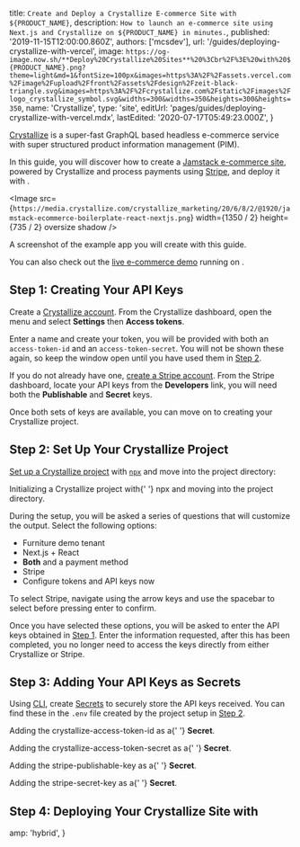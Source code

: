 
  title: `Create and Deploy a Crystallize E-commerce Site with ${PRODUCT_NAME}`,
  description: `How to launch an e-commerce site using Next.js and Crystallize on ${PRODUCT_NAME} in minutes.`,
  published: '2019-11-15T12:00:00.860Z',
  authors: ['mcsdev'],
  url: '/guides/deploying-crystallize-with-vercel',
  image: `https://og-image.now.sh/**Deploy%20Crystallize%20Sites**%20%3Cbr%2F%3E%20with%20${PRODUCT_NAME}.png?theme=light&md=1&fontSize=100px&images=https%3A%2F%2Fassets.vercel.com%2Fimage%2Fupload%2Ffront%2Fassets%2Fdesign%2Fzeit-black-triangle.svg&images=https%3A%2F%2Fcrystallize.com%2Fstatic%2Fimages%2Flogo_crystallize_symbol.svg&widths=300&widths=350&heights=300&heights=350`,
  name: 'Crystallize',
  type: 'site',
  editUrl: 'pages/guides/deploying-crystallize-with-vercel.mdx',
  lastEdited: '2020-07-17T05:49:23.000Z',
}

[Crystallize](https://crystallize.com/) is a super-fast GraphQL based headless e-commerce service with super structured product information management (PIM).

In this guide, you will discover how to create a [Jamstack e-commerce site](https://furniture.superfast.shop/), powered by Crystallize and process payments using [Stripe](https://stripe.com/), and deploy it with [<ProductName />](/).

<Image
  src={`https://media.crystallize.com/crystallize_marketing/20/6/8/2/@1920/jamstack-ecommerce-boilerplate-react-nextjs.png`}
  width={1350 / 2}
  height={735 / 2}
  oversize
  shadow
/>

<Caption>
  A screenshot of the example app you will create with this guide.
</Caption>

You can also check out the [live e-commerce demo](https://furniture.superfast.shop/) running on [<ProductName />](/).

## Step 1: Creating Your API Keys

Create a [Crystallize account](https://crystallize.com/signup). From the Crystallize dashboard, open the menu and select **Settings** then **Access tokens**.

Enter a name and create your token, you will be provided with both an `access-token-id` and an `access-token-secret`. You will not be shown these again, so keep the window open until you have used them in [Step 2](#step-2:set-up-your-crystallize-project).

If you do not already have one, [create a Stripe account](https://dashboard.stripe.com/register). From the Stripe dashboard, locate your API keys from the **Developers** link, you will need both the **Publishable** and **Secret** keys.

Once both sets of keys are available, you can move on to creating your Crystallize project.

## Step 2: Set Up Your Crystallize Project

[Set up a Crystallize project](https://crystallize.com/developers) with [`npx`](https://www.npmjs.com/package/npx) and move into the project directory:

<Snippet
  width="100%"
  dark
  text="npx @crystallize/cli my-crystallize-project && cd my-crystallize-project"
/>
<Caption>
  Initializing a Crystallize project with{' '}
  <Link href="https://www.npmjs.com/package/npx">npx</Link> and moving into the
  project directory.
</Caption>

During the setup, you will be asked a series of questions that will customize the output. Select the following options:

- Furniture demo tenant
- Next.js + React
- **Both** <ProductName /> and a payment method
- Stripe
- Configure tokens and API keys now

<Note>
  To select Stripe, navigate using the arrow keys and use the spacebar to select
  before pressing enter to confirm.
</Note>

Once you have selected these options, you will be asked to enter the API keys obtained in [Step 1](#step-1:creating-your-api-keys). Enter the information requested, after this has been completed, you no longer need to access the keys directly from either Crystallize or Stripe.

## Step 3: Adding Your API Keys as Secrets

Using [<ProductShortName /> CLI](/download), create [Secrets](/docs/cli#commands/secrets) to securely store the API keys received. You can find these in the `.env` file created by the project setup in [Step 2](#step-2:set-up-your-crystallize-project).

<Snippet
  width="100%"
  dark
  text="vercel secrets add CRYSTALLIZE-ACCESS-TOKEN-ID [your-crystallize-access-token-id]"
/>
<Caption>
  Adding the <InlineCode>crystallize-access-token-id</InlineCode> as a{' '}
  <strong>Secret</strong>.
</Caption>

<Snippet
  width="100%"
  dark
  text="vercel secrets add CRYSTALLIZE-ACCESS-TOKEN-SECRET [your-crystallize-access-token-secret]"
/>
<Caption>
  Adding the <InlineCode>crystallize-access-token-secret</InlineCode> as a{' '}
  <strong>Secret</strong>.
</Caption>

<Snippet
  width="100%"
  dark
  text="vercel secrets add STRIPE-PUBLISHABLE-KEY [your-stripe-publishable-key]"
/>
<Caption>
  Adding the <InlineCode>stripe-publishable-key</InlineCode> as a{' '}
  <strong>Secret</strong>.
</Caption>

<Snippet
  width="100%"
  dark
  text="vercel secrets add STRIPE-SECRET-KEY [your-stripe-publishable-key]"
/>
<Caption>
  Adding the <InlineCode>stripe-secret-key</InlineCode> as a{' '}
  <strong>Secret</strong>.
</Caption>

## Step 4: Deploying Your Crystallize Site with <NameWrapper name={PRODUCT_NAME} />

<DeploySection meta={meta} />


  amp: 'hybrid',
}
